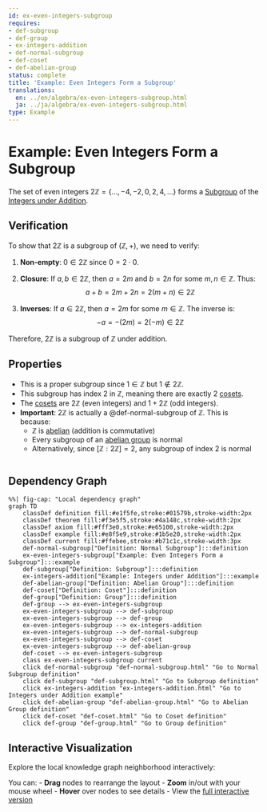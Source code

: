 ```yaml
---
id: ex-even-integers-subgroup
requires:
- def-subgroup
- def-group
- ex-integers-addition
- def-normal-subgroup
- def-coset
- def-abelian-group
status: complete
title: 'Example: Even Integers Form a Subgroup'
translations:
  en: ../en/algebra/ex-even-integers-subgroup.html
  ja: ../ja/algebra/ex-even-integers-subgroup.html
type: Example
---
```


# Example: Even Integers Form a Subgroup

The set of even integers $2\mathbb{Z} = \{..., -4, -2, 0, 2, 4, ...\}$ forms a [Subgroup](def-subgroup.qmd) of the [Integers under Addition](ex-integers-addition.qmd).

## Verification

To show that $2\mathbb{Z}$ is a subgroup of $(\mathbb{Z}, +)$, we need to verify:

1. **Non-empty**: $0 \in 2\mathbb{Z}$ since $0 = 2 \cdot 0$.

2. **Closure**: If $a, b \in 2\mathbb{Z}$, then $a = 2m$ and $b = 2n$ for some $m, n \in \mathbb{Z}$. Thus:
   $$a + b = 2m + 2n = 2(m + n) \in 2\mathbb{Z}$$

3. **Inverses**: If $a \in 2\mathbb{Z}$, then $a = 2m$ for some $m \in \mathbb{Z}$. The inverse is:
   $$-a = -(2m) = 2(-m) \in 2\mathbb{Z}$$

Therefore, $2\mathbb{Z}$ is a subgroup of $\mathbb{Z}$ under addition.

## Properties

- This is a proper subgroup since $1 \in \mathbb{Z}$ but $1 \notin 2\mathbb{Z}$.
- This subgroup has index 2 in $\mathbb{Z}$, meaning there are exactly 2 [cosets](def-coset.qmd).
- The [cosets](def-coset.qmd) are $2\mathbb{Z}$ (even integers) and $1 + 2\mathbb{Z}$ (odd integers).
- **Important**: $2\mathbb{Z}$ is actually a @def-normal-subgroup of $\mathbb{Z}$. This is because:
  - $\mathbb{Z}$ is [abelian](def-abelian-group.qmd) (addition is commutative)
  - Every subgroup of an [abelian group](def-abelian-group.qmd) is normal
  - Alternatively, since $[{\mathbb{Z} : 2\mathbb{Z}}] = 2$, any subgroup of index 2 is normal

```mermaid
```

## Dependency Graph

```mermaid
%%| fig-cap: "Local dependency graph"
graph TD
    classDef definition fill:#e1f5fe,stroke:#01579b,stroke-width:2px
    classDef theorem fill:#f3e5f5,stroke:#4a148c,stroke-width:2px
    classDef axiom fill:#fff3e0,stroke:#e65100,stroke-width:2px
    classDef example fill:#e8f5e9,stroke:#1b5e20,stroke-width:2px
    classDef current fill:#ffebee,stroke:#b71c1c,stroke-width:3px
    def-normal-subgroup["Definition: Normal Subgroup"]:::definition
    ex-even-integers-subgroup["Example: Even Integers Form a Subgroup"]:::example
    def-subgroup["Definition: Subgroup"]:::definition
    ex-integers-addition["Example: Integers under Addition"]:::example
    def-abelian-group["Definition: Abelian Group"]:::definition
    def-coset["Definition: Coset"]:::definition
    def-group["Definition: Group"]:::definition
    def-group --> ex-even-integers-subgroup
    ex-even-integers-subgroup --> def-subgroup
    ex-even-integers-subgroup --> def-group
    ex-even-integers-subgroup --> ex-integers-addition
    ex-even-integers-subgroup --> def-normal-subgroup
    ex-even-integers-subgroup --> def-coset
    ex-even-integers-subgroup --> def-abelian-group
    def-coset --> ex-even-integers-subgroup
    class ex-even-integers-subgroup current
    click def-normal-subgroup "def-normal-subgroup.html" "Go to Normal Subgroup definition"
    click def-subgroup "def-subgroup.html" "Go to Subgroup definition"
    click ex-integers-addition "ex-integers-addition.html" "Go to Integers under Addition example"
    click def-abelian-group "def-abelian-group.html" "Go to Abelian Group definition"
    click def-coset "def-coset.html" "Go to Coset definition"
    click def-group "def-group.html" "Go to Group definition"
```

## Interactive Visualization

Explore the local knowledge graph neighborhood interactively:

::: {.graph-viz data-id="ex-even-integers-subgroup" data-width="700" data-height="500"}
:::

You can:
- **Drag** nodes to rearrange the layout
- **Zoom** in/out with your mouse wheel
- **Hover** over nodes to see details
- View the [full interactive version](../../output/interactive/ex-even-integers-subgroup.html){target="_blank"}
